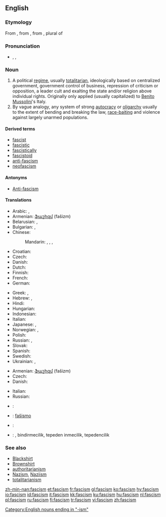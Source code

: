 {{wikipedia}}
==English==

===Etymology===
From {{etyl|it}} {{term|fascismo|lang=it}}, from {{term|fascio||bundle, [[fasces]]|lang=it}}, from {{etyl|la}} {{term|fasces|lang=la}}, plural of {{term|fascis|lang=la}}

===Pronunciation===
* {{enPR|făsh'ĭz(ə)m}}, {{IPA|/ˈfæʃɪz(ə)m/}}, {{SAMPA|/"f{SIz(@)m/}}

===Noun===
{{en-noun|-|s}}

# A political [[regime]], usually [[totalitarian]], ideologically based on centralized government, government control of business, repression of criticism or opposition, a leader cult and exalting the state and/or religion above individual rights. Originally only applied (usually capitalized) to [[Benito Mussolini]]'s Italy.
# By vague analogy, any system of strong [[autocracy]] or [[oligarchy]] usually to the extent of bending and breaking the law, [[race-baiting]] and violence against largely unarmed populations.

====Derived terms====
* [[fascist]]
* [[fascistic]]
* [[fascistically]]
* [[fascistoid]]
* [[anti-fascism]]
* [[neofascism]]

====Antonyms====
* [[Anti-fascism]]

====Translations====
{{trans-top|extreme totalitarian political regime}}
* Arabic: {{t|ar|فاشية|f|tr=fāshiyya|sc=Arab}}, {{t|ar|نازية|f|tr=nāzíyya|sc=Arab}}
* Armenian: [[ֆաշիզմ]] (fašizm)
* Belarusian: {{t|be|фашызм|m|tr=fašýzm|sc=Cyrl|xs=Belarusian}}, {{t|be|нацызм|m|tr=nacýzm|sc=Cyrl|xs=Belarusian}}
* Bulgarian: {{t|bg|фашизъм|m|tr=fašizăm|sc=Cyrl}}, {{t|bg|нацизъм|m|tr=nacizăm|sc=Cyrl}}
* Chinese:
*: Mandarin: {{t-|cmn|法西斯主義|sc=Hani|xs=Mandarin}},  {{t-|cmn|法西斯主义|tr=fǎxīsī-zhǔyì|sc=Hani|xs=Mandarin}},  {{t|cmn|納粹主義|sc=Hani|xs=Mandarin}},  {{t|cmn|纳粹主义|tr=nàcuì-zhǔyì|sc=Hani|xs=Mandarin}}
* Croatian: {{t-|hr|fašizam|m}}
* Czech: {{t+|cs|fašismus|m}}
* Danish: {{t-|da|fascisme|c}}
* Dutch: {{t+|nl|fascisme|n}}
* Finnish: {{t+|fi|fasismi}}
* French: {{t+|fr|fascisme|m}}
* German: {{t+|de|Faschismus|m}}
{{trans-mid}}
* Greek: {{t+|el|φασισμός|sc=Grek}},  {{t|el|Ναζισμός|sc=Grek}}
* Hebrew: {{t+|he|פשיזם|sc=Hebr}},  {{t|he|נאציזם|sc=Hebr}}
* Hindi: {{t|hi|फ़ैसिस्टवाद|sc=Deva|xs=Hindi}}
* Hungarian: {{t+|hu|fasizmus}}
* Indonesian: {{t|id|fasisme|xs=Indonesian}}
* Italian: {{t+|it|fascismo|m}}
* Japanese: {{t|ja|ファシズム|tr=fashizumu|sc=Jpan}}, {{t|ja|ナチズム|tr=nachizumu|sc=Jpan}}
* Norwegian: {{t|no|fasisme|c}}, {{t-|no|fascisme|c}}
* Polish: {{t+|pl|faszyzm|m}}
* Russian: {{t+|ru|фашизм|f|tr=fašízm|sc=Cyrl}}, {{t|ru|нацизм|m|tr=nacízm|sc=Cyrl}}
* Slovak: {{t|sk|fašizmus|m}}
* Spanish: {{t+|es|fascismo|m}}
* Swedish: {{t-|sv|fascism|c}}
* Ukrainian: {{t|uk|фашизм|m|tr=fašýzm|sc=Cyrl|xs=Ukrainian}}, {{t|uk|нацизм|m|tr=nacýzm|sc=Cyrl|xs=Ukrainian}}
{{trans-bottom}}

{{trans-top|system of strong autocracy or oligarchy}}
* Armenian: [[ֆաշիզմ]] (fašizm)
* Czech: {{t+|cs|fašismus|m}}
* Danish: {{t-|da|fascisme|c}}
{{trans-mid}}
* Italian: {{t+|it|fascismo|m}}
* Russian: {{t+|ru|фашизм|f|tr=fašízm|sc=Cyrl}}
{{trans-bottom}}

{{checktrans-top}}
* {{ttbc|Catalan}}: {{t|ca|feixisme|m}}
* {{ttbc|Esperanto}}: [[faŝismo]]
* {{ttbc|Icelandic}}: {{t-|is|fasismi|m}}
{{trans-mid}}
* {{ttbc|Turkish}}: {{t|tr|faşism}}, bindirmecilik, tepeden inmecilik, tepedencilik
{{trans-bottom}}

===See also===
<!-- which of these should really be capitalised? -->
* [[Blackshirt]]
* [[Brownshirt]]
* [[authoritarianism]]
* [[Nazism]], [[Naziism]]
* [[totalitarianism]]

[[Category:English nouns ending in "-ism"]]

[[zh-min-nan:fascism]]
[[et:fascism]]
[[fr:fascism]]
[[gl:fascism]]
[[ko:fascism]]
[[hy:fascism]]
[[io:fascism]]
[[id:fascism]]
[[it:fascism]]
[[kk:fascism]]
[[ku:fascism]]
[[hu:fascism]]
[[nl:fascism]]
[[pl:fascism]]
[[ru:fascism]]
[[fi:fascism]]
[[tr:fascism]]
[[vi:fascism]]
[[zh:fascism]]